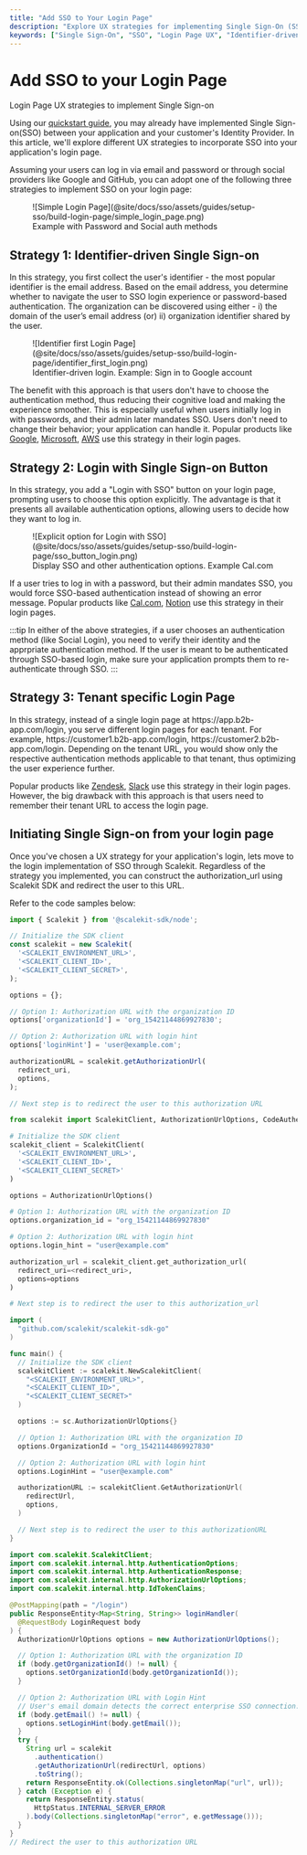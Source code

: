 ```yaml
---
title: "Add SSO to Your Login Page"
description: "Explore UX strategies for implementing Single Sign-On (SSO) on your application's login page. Learn about identifier-driven SSO, SSO buttons, and tenant-specific login pages to enhance user experience."
keywords: ["Single Sign-On", "SSO", "Login Page UX", "Identifier-driven SSO", "SSO Button", "Tenant-specific Login", "Scalekit", "Authentication Strategies", "User Experience", "B2B SaaS Security"]
---
```


# Add SSO to your Login Page

<Subtitle>
  Login Page UX strategies to implement Single Sign-on
</Subtitle>

Using our [quickstart guide](/sso/quickstart), you may already have implemented Single Sign-on(SSO) between your application and your customer's Identity Provider. In this article, we'll explore different UX strategies to incorporate SSO into your application's login page.

Assuming your users can log in via email and password or through social providers like Google and GitHub, you can adopt one of the following three strategies to implement SSO on your login page:

<figure className="width-50">
  ![Simple Login
  Page](@site/docs/sso/assets/guides/setup-sso/build-login-page/simple_login_page.png)
  <figcaption>
    Example with Password and Social auth methods
  </figcaption>
</figure>

## Strategy 1: Identifier-driven Single Sign-on

In this strategy, you first collect the user's identifier - the most popular identifier is the email address. Based on the email address, you determine whether to navigate the user to SSO login experience or password-based authentication. The organization can be discovered using either -
i) the domain of the user’s email address (or)
ii) organization identifier shared by the user.

<figure>
  ![Identifier first Login
  Page](@site/docs/sso/assets/guides/setup-sso/build-login-page/identifier_first_login.png)
  <figcaption>
    Identifier-driven login. Example: Sign in to Google account
  </figcaption>
</figure>

The benefit with this approach is that users don't have to choose the authentication method, thus reducing their cognitive load and making the experience smoother.
This is especially useful when users initially log in with passwords, and their admin later mandates SSO. Users don't need to change their behavior; your application can handle it. Popular products like [Google](https://accounts.google.com), [Microsoft](https://login.microsoftonline.com), [AWS](https://console.aws.amazon.com/console/) use this strategy in their login pages.

## Strategy 2: Login with Single Sign-on Button

In this strategy, you add a "Login with SSO" button on your login page, prompting users to choose this option explicitly. The advantage is that it presents all available authentication options, allowing users to decide how they want to log in.

<figure className="width-50">
  ![Explicit option for Login with
  SSO](@site/docs/sso/assets/guides/setup-sso/build-login-page/sso_button_login.png)
  <figcaption>
    Display SSO and other authentication options. Example Cal.com
  </figcaption>
</figure>

If a user tries to log in with a password, but their admin mandates SSO, you would force SSO-based authentication instead of showing an error message. Popular products like [Cal.com](https://app.cal.com/auth/login), [Notion](https://www.notion.so/login) use this strategy in their login pages.

:::tip
In either of the above strategies, if a user chooses an authentication method (like Social Login), you need to verify their identity and the apprpriate authentication method. If the user is meant to be authenticated through SSO-based login, make sure your application prompts them to re-authenticate through SSO.
:::

## Strategy 3: Tenant specific Login Page

In this strategy, instead of a single login page at <SimpleCode>https:<span></span>//app.b2b-app.com/login</SimpleCode>, you serve different login pages for each tenant. For example, <SimpleCode>https://<span></span>customer1.b2b-app.com/login</SimpleCode>, <SimpleCode>https://<span></span>customer2.b2b-app.com/login</SimpleCode>. Depending on the tenant URL, you would show only the respective authentication methods applicable to that tenant, thus optimizing the user experience further.

Popular products like [Zendesk](https://www.zendesk.com/in/login/), [Slack](https://scalekit.slack.com/) use this strategy in their login pages. However, the big drawback with this approach is that users need to remember their tenant URL to access the login page.

## Initiating Single Sign-on from your login page

Once you've chosen a UX strategy for your application's login, lets move to the login implementation of SSO through Scalekit. Regardless of the strategy you implemented, you can construct the <SimpleCode>authorization_url</SimpleCode> using Scalekit SDK and redirect the user to this URL.

Refer to the code samples below:

<Tabs groupId="tech-stack" queryString>
<TabItem value="nodejs" label="Node.js">

```javascript showLineNumbers
import { Scalekit } from '@scalekit-sdk/node';

// Initialize the SDK client
const scalekit = new Scalekit(
  '<SCALEKIT_ENVIRONMENT_URL>',
  '<SCALEKIT_CLIENT_ID>',
  '<SCALEKIT_CLIENT_SECRET>',
);

options = {};

// Option 1: Authorization URL with the organization ID
options['organizationId'] = 'org_15421144869927830';

// Option 2: Authorization URL with login hint
options['loginHint'] = 'user@example.com';

authorizationURL = scalekit.getAuthorizationUrl(
  redirect_uri,
  options,
);

// Next step is to redirect the user to this authorization URL
```

</TabItem>
<TabItem value="py" label="Python">

```python showLineNumbers
from scalekit import ScalekitClient, AuthorizationUrlOptions, CodeAuthenticationOptions

# Initialize the SDK client
scalekit_client = ScalekitClient(
  '<SCALEKIT_ENVIRONMENT_URL>',
  '<SCALEKIT_CLIENT_ID>',
  '<SCALEKIT_CLIENT_SECRET>'
)

options = AuthorizationUrlOptions()

# Option 1: Authorization URL with the organization ID
options.organization_id = "org_15421144869927830"

# Option 2: Authorization URL with login hint
options.login_hint = "user@example.com"

authorization_url = scalekit_client.get_authorization_url(
  redirect_uri=<redirect_uri>,
  options=options
)

# Next step is to redirect the user to this authorization_url
```

</TabItem>
<TabItem value="golang" label="Go">

```go showLineNumbers
import (
  "github.com/scalekit/scalekit-sdk-go"
)

func main() {
  // Initialize the SDK client
  scalekitClient := scalekit.NewScalekitClient(
    "<SCALEKIT_ENVIRONMENT_URL>",
    "<SCALEKIT_CLIENT_ID>",
    "<SCALEKIT_CLIENT_SECRET>"
  )

  options := sc.AuthorizationUrlOptions{}

  // Option 1: Authorization URL with the organization ID
  options.OrganizationId = "org_15421144869927830"

  // Option 2: Authorization URL with login hint
  options.LoginHint = "user@example.com"

  authorizationURL := scalekitClient.GetAuthorizationUrl(
    redirectUrl,
    options,
  )

  // Next step is to redirect the user to this authorizationURL
}
```

</TabItem>

<TabItem value="java" label="Java">

```java showLineNumbers
import com.scalekit.ScalekitClient;
import com.scalekit.internal.http.AuthenticationOptions;
import com.scalekit.internal.http.AuthenticationResponse;
import com.scalekit.internal.http.AuthorizationUrlOptions;
import com.scalekit.internal.http.IdTokenClaims;

@PostMapping(path = "/login")
public ResponseEntity<Map<String, String>> loginHandler(
  @RequestBody LoginRequest body
) {
  AuthorizationUrlOptions options = new AuthorizationUrlOptions();

  // Option 1: Authorization URL with the organization ID
  if (body.getOrganizationId() != null) {
    options.setOrganizationId(body.getOrganizationId());
  }

  // Option 2: Authorization URL with Login Hint
  // User's email domain detects the correct enterprise SSO connection.
  if (body.getEmail() != null) {
    options.setLoginHint(body.getEmail());
  }
  try {
    String url = scalekit
      .authentication()
      .getAuthorizationUrl(redirectUrl, options)
      .toString();
    return ResponseEntity.ok(Collections.singletonMap("url", url));
  } catch (Exception e) {
    return ResponseEntity.status(
      HttpStatus.INTERNAL_SERVER_ERROR
    ).body(Collections.singletonMap("error", e.getMessage()));
  }
}
// Redirect the user to this authorization URL

```

</TabItem>
</Tabs>
